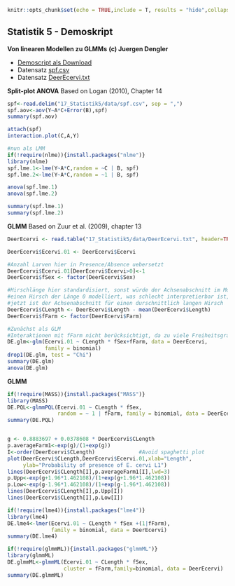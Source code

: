 ```r

knitr::opts_chunk$set(echo = TRUE,include = T, results = "hide",collapse=TRUE)
```
## Statistik 5 - Demoskript 
**Von linearen Modellen zu GLMMs**
**(c) Juergen Dengler**


- [Demoscript als Download](17_Statistik5/RFiles/Statistik 5-Demo_v.03.R)
- Datensatz [spf.csv](17_Statistik5/data/spf.csv)
- Datensatz [DeerEcervi.txt](17_Statistik5/data/DeerEcervi.txt)


 __Split-plot ANOVA__
Based on Logan (2010), Chapter 14

```r
spf<-read.delim("17_Statistik5/data/spf.csv", sep = ",")
spf.aov<-aov(Y~A*C+Error(B),spf)
summary(spf.aov)

attach(spf)
interaction.plot(C,A,Y)

#nun als LMM
if(!require(nlme)){install.packages("nlme")}
library(nlme)
spf.lme.1<-lme(Y~A*C,random = ~C | B, spf)
spf.lme.2<-lme(Y~A*C,random = ~1 | B, spf)

anova(spf.lme.1)
anova(spf.lme.2)

summary(spf.lme.1)
summary(spf.lme.2)
```

 __GLMM__
Based on Zuur et al. (2009), chapter 13

```r
DeerEcervi <- read.table("17_Statistik5/data/DeerEcervi.txt", header=TRUE, dec=".")

DeerEcervi$Ecervi.01 <- DeerEcervi$Ecervi

#Anzahl Larven hier in Presence/Absence uebersetzt
DeerEcervi$Ecervi.01[DeerEcervi$Ecervi>0]<-1
DeerEcervi$fSex <- factor(DeerEcervi$Sex)

#Hirschlänge hier standardisiert, sonst würde der Achsenabschnitt im Modell für
#einen Hirsch der Länge 0 modelliert, was schlecht interpretierbar ist, 
#jetzt ist der Achsenabschnitt für einen durschnittlich langen Hirsch
DeerEcervi$CLength <- DeerEcervi$Length - mean(DeerEcervi$Length)
DeerEcervi$fFarm <- factor(DeerEcervi$Farm)

#Zunächst als GLM
#Interaktionen mit fFarm nicht berücksichtigt, da zu viele Freiheitsgrade verbraucht würden
DE.glm<-glm(Ecervi.01 ~ CLength * fSex+fFarm, data = DeerEcervi,
            family = binomial)
drop1(DE.glm, test = "Chi")
summary(DE.glm)
anova(DE.glm)
```

 __GLMM__
 
```r
if(!require(MASS)){install.packages("MASS")}
library(MASS)
DE.PQL<-glmmPQL(Ecervi.01 ~ CLength * fSex,
                random = ~ 1 | fFarm, family = binomial, data = DeerEcervi)
summary(DE.PQL)


g <- 0.8883697 + 0.0378608 * DeerEcervi$CLength
p.averageFarm1<-exp(g)/(1+exp(g))
I<-order(DeerEcervi$CLength)              #Avoid spaghetti plot
plot(DeerEcervi$CLength,DeerEcervi$Ecervi.01,xlab="Length",
     ylab="Probability of presence of E. cervi L1")
lines(DeerEcervi$CLength[I],p.averageFarm1[I],lwd=3)
p.Upp<-exp(g+1.96*1.462108)/(1+exp(g+1.96*1.462108))
p.Low<-exp(g-1.96*1.462108)/(1+exp(g-1.96*1.462108))
lines(DeerEcervi$CLength[I],p.Upp[I])
lines(DeerEcervi$CLength[I],p.Low[I])

if(!require(lme4)){install.packages("lme4")}
library(lme4)
DE.lme4<-lmer(Ecervi.01 ~ CLength * fSex +(1|fFarm),
              family = binomial, data = DeerEcervi)
summary(DE.lme4)

if(!require(glmmML)){install.packages("glmmML")}
library(glmmML)
DE.glmmML<-glmmML(Ecervi.01 ~ CLength * fSex,
                  cluster = fFarm,family=binomial, data = DeerEcervi)
summary(DE.glmmML)
```
